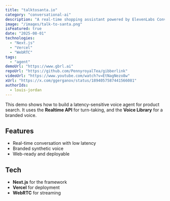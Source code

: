 ```yaml
---
title: "talktosanta.io"
category: "conversational-ai"
description: "A real-time shopping assistant powered by ElevenLabs Conversational AI."
image: "/images/talk-to-santa.png"
isFeatured: true
date: "2025-08-01"
technologies:
  - "Next.js"
  - "Vercel"
  - "WebRTC"
tags:
  - "agent"
demoUrl: "https://www.gbrl.ai"
repoUrl: "https://github.com/PennyroyalTea/gibberlink"
videoUrl: "https://www.youtube.com/watch?v=EtNagNezo8w"
xUrl: "https://x.com/ggerganov/status/1894057587441566081"
authorIds:
  - louis-jordan
---
```


This demo shows how to build a latency-sensitive voice agent for product search. It uses the **Realtime API** for turn-taking, and the **Voice Library** for a branded voice.

## Features

- Real-time conversation with low latency
- Branded synthetic voice
- Web-ready and deployable

## Tech

- **Next.js** for the framework
- **Vercel** for deployment
- **WebRTC** for streaming 